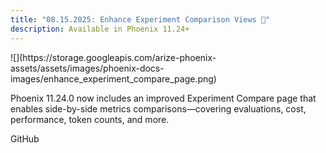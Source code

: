 ```yaml
---
title: "08.15.2025: Enhance Experiment Comparison Views 🧪"
description: Available in Phoenix 11.24+
---
```



<Frame>
![](https://storage.googleapis.com/arize-phoenix-assets/assets/images/phoenix-docs-images/enhance_experiment_compare_page.png)
</Frame>

Phoenix 11.24.0 now includes an improved Experiment Compare page that enables side-by-side metrics comparisons—covering evaluations, cost, performance, token counts, and more.

<Card title="feat(experiments): enhance experiment compare page by axiomofjoy · Pull Request #8924 · Arize-ai/phoenix" icon="github" href="https://github.com/Arize-ai/phoenix/pull/8924" horizontal>
    GitHub
</Card>
